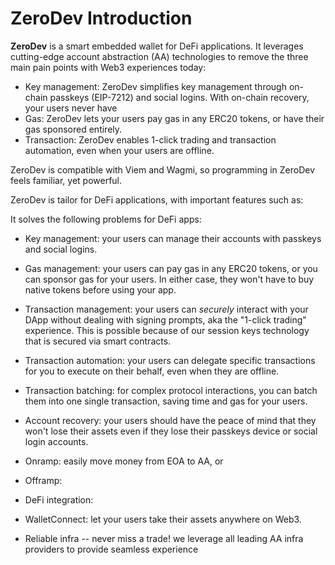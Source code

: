 # ZeroDev Introduction

**ZeroDev** is a smart embedded wallet for DeFi applications.  It leverages cutting-edge account abstraction (AA) technologies to remove the three main pain points with Web3 experiences today:

- Key management: ZeroDev simplifies key management through on-chain passkeys (EIP-7212) and social logins.  With on-chain recovery, your users never have 
- Gas: ZeroDev lets your users pay gas in any ERC20 tokens, or have their gas sponsored entirely.
- Transaction: ZeroDev enables 1-click trading and transaction automation, even when your users are offline.

ZeroDev is compatible with Viem and Wagmi, so programming in ZeroDev feels familiar, yet powerful.

ZeroDev is tailor for DeFi applications, with important features such as:

It solves the following problems for DeFi apps:

- Key management: your users can manage their accounts with passkeys and social logins.

- Gas management: your users can pay gas in any ERC20 tokens, or you can sponsor gas for your users.  In either case, they won't have to buy native tokens before using your app.

- Transaction management: your users can *securely* interact with your DApp without dealing with signing prompts, aka the "1-click trading" experience.  This is possible because of our session keys technology that is secured via smart contracts.

- Transaction automation: your users can delegate specific transactions for you to execute on their behalf, even when they are offline.

- Transaction batching: for complex protocol interactions, you can batch them into one single transaction, saving time and gas for your users.

- Account recovery: your users should have the peace of mind that they won't lose their assets even if they lose their passkeys device or social login accounts.

- Onramp: easily move money from EOA to AA, or

- Offramp:

- DeFi integration:

- WalletConnect: let your users take their assets anywhere on Web3.

- Reliable infra -- never miss a trade!   we leverage all leading AA infra providers to provide seamless experience